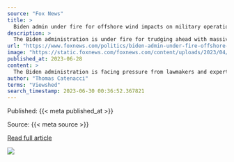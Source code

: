 ```yaml
---
source: "Fox News"
title: >
  Biden admin under fire for offshore wind impacts on military operations
description: >
  The Biden administration is under fire for trudging ahead with massive offshore wind development amid concerns about turbines' effects on military operations.
url: "https://www.foxnews.com/politics/biden-admin-under-fire-offshore-wind-impacts-military-operations"
image: "https://static.foxnews.com/foxnews.com/content/uploads/2023/04/Biden-wind.jpeg"
published_at: 2023-06-28
content: >
  The Biden administration is facing pressure from lawmakers and experts who are calling for an immediate moratorium on offshore wind development until its effects, including on military operations, na… [+6752 chars]
author: "Thomas Catenacci"
terms: "Viewshed"
search_timestamp: 2023-06-30 00:36:52.367821
---
```



Published: {{< meta published_at >}}


Source: {{< meta source >}}


[Read full article]({{< meta url >}}){target='_blank'}



![](`r rmarkdown::metadata$image[1]`)
